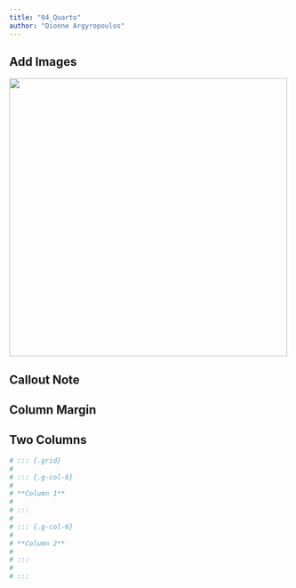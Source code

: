 ```yaml
---
title: "04_Quarto"
author: "Dionne Argyropoulos"
---
```


## Add Images

![](images/02_r_package.png){width=500}

## Callout Note

<!-- :::{.callout-note} -->
<!-- Note that there are five types of callouts, including: -->
<!-- `note`, `tip`, `warning`, `caution`, and `important`. -->
<!-- ::: -->

## Column Margin

<!-- ::: {.column-margin} -->
<!-- ![A margin image](image.png) -->
<!-- ::: -->

## Two Columns

```r
# ::: {.grid}
# 
# ::: {.g-col-6}
# 
# **Column 1**
# 
# :::
#   
# ::: {.g-col-6}
# 
# **Column 2**
# 
# :::
#   
# :::  
```
